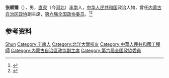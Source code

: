 '''张顺臻'''（{{bd|1926年|8月|}}），男，[[直隶|直隶]]（今[[河北|河北]]）[[丰南|丰南]]人，[[中华人民共和国|中华人民共和国]]政治人物，曾任[[内蒙古自治区政协|内蒙古自治区政协]]副主席，[[第六届全国政协委员|第六届全国政协委员]]。<ref>{{Cite book|title=历届全国政协委员人名辞典|author=|publisher=中国国际广播出版社|year=1996|isbn=9787507813746|location=北京|pages=286}}</ref><ref>{{Cite book|title=中华人民共和国职官志|author=何虎生, 李耀东, 向常福主编|publisher=中国社会出版社|year=2003|isbn=9787800883934|location=北京|pages=}}</ref>

== 参考资料 ==
{{reflist}}

{{中国人物小作品}}

{{Authority control}}
{{DEFAULTSORT:Zhang张}}
[[Category:张姓|Shun]]
[[Category:丰南人|Category:丰南人]]
[[Category:北洋大學校友|Category:北洋大學校友]]
[[Category:中華人民共和國工程師|Category:中華人民共和國工程師]]
[[Category:內蒙古自治區政協副主席|Category:內蒙古自治區政協副主席]]
[[Category:第六屆全國政協委員|Category:第六屆全國政協委員]]